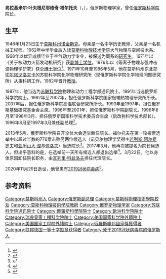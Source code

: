 {{Infobox officeholder
| 姓名     = 弗拉基米尔·福尔托夫
| 原名     = Владимир Фортов
| 图像     = Президент_РАН_Владимир_Фортов.jpeg
| 职务     = [[俄罗斯科学院|俄罗斯科学院]]院长
| 就任日期 = 2013年5月29日
| 卸任日期 = 2017年3月23日
| 前任     = [[尤里·奥西波夫|尤里·奥西波夫]]
| 继任     = [[亚历山大·米哈伊洛维奇·谢尔盖耶夫|亚历山大·谢尔盖耶夫]]
| 职务1    = 俄罗斯联邦科学技术部长
| 总统1    = [[鲍里斯·尼古拉耶维奇·叶利钦|鲍里斯·叶利钦]]
| 总理1    = [[维克托·斯捷潘诺维奇·切尔诺梅尔金|维克托·切尔诺梅尔金]]
| 就任日期1= 1996年8月
| 卸任日期1= 1998年3月
| 职务2    = 俄罗斯联邦副总理
| 就任日期2= 1996年8月
| 卸任日期2= 1997年3月
| 性别     = 男
| 出生日期 = 1946年1月23日
| 出生地点 = {{URS}}[[莫斯科州|莫斯科州]][[诺金斯克|诺金斯克]]
| 逝世日期 = {{Dda|2020|11|29|1946|1|23}}
| 逝世地点 = {{RUS}}[[莫斯科|莫斯科]]
| 职业     = [[政治人物|政治人物]]
| 民族     = 
| 学历     = 
| 政党     = 
| 母校     = 
| 获奖     = {{{!}} style="background: transparent"
{{!}} {{一级祖国功勋勋章}}
{{!}}}
{{{!}} style="background: transparent"
{{!}} {{二级祖国功勋勋章}} {{!!}} {{!}} {{三级祖国功勋勋章}} {{!!}} {{四级祖国功勋勋章}}
{{!}}}
{{{!}} style="background: transparent"
{{!}} {{亚历山大·涅夫斯基勋章 (俄罗斯联邦)|2013}} {{!!}}{{荣誉勋章 (俄罗斯联邦)}}{{!!}}{{俄罗斯友谊勋章}} {{!!}} {{劳动红旗勋章}}
{{!}}-
{{!}} {{俄罗斯海军三百周年奖章}} {{!!}} {{莫斯科建城八百五十周年奖章}}
{{!}}}
{{{!}} style="background: transparent
{{!}} {{法国荣誉军团勋章|type=5}}
{{!}}}
{{{!}} style="background: transparent
{{!}} {{苏联国家奖}}
{{!}}}
}}
'''弗拉基米尔·叶夫根尼耶维奇·福尔托夫'''（{{lang-ru|Владимир Евгеньевич Фортов}}，{{bd|1946年|1月23日|2020年|11月29日|catIdx=Fortov}}），俄罗斯物理学家，曾任[[俄罗斯科学院|俄罗斯科学院]]院长。

== 生平 ==
1946年1月23日生于[[莫斯科州|莫斯科州]][[诺金斯克|诺金斯克]]。母亲是一名中学历史教师，父亲是一名机械工程师。1962年中学毕业后入读[[莫斯科物理技术学院|莫斯科物理技术学院]]大气物理与空间技术系。1968年以优异成绩毕业于空气动力学专业，被保送为同系的[[研究生|研究生]]。1971年以《关于核动力火箭发动机研究》获[[副博士学位|副博士学位]]。1976年以《等离子物理与强冲击波物理学研究》获[[全博士学位|全博士学位]]<ref>{{cite web |title=俄罗斯科学院新领军——福尔托夫 |url=http://intl.ce.cn/specials/zxgjzh/201307/12/t20130712_24567313.shtml |publisher=中国经济网 |date=2013-07-12 |access-date=2020-11-29 |archive-date=2020-12-09 |archive-url=https://web.archive.org/web/20201209042121/http://intl.ce.cn/specials/zxgjzh/201307/12/t20130712_24567313.shtml }}</ref>。1971年10月至1986年5月，他在莫斯科州东北部[[切尔诺戈洛夫卡|切尔诺戈洛夫卡]]的苏联科学院化学物理研究所（现俄罗斯科学院化学物理问题研究所）从事科研工作。1982年晋升[[教授|教授]]。

1987年，他当选为[[苏联科学院|苏联科学院]]物理和动力工程学部通讯院士。1991年当选俄罗斯科学院院士。1992年至2007年，担任俄罗斯科学院国家极端热物理研究所所长。2007年后，担任俄罗斯科学院高温联合研究所所长。1993年至1997年，担任俄罗斯基础研究基金会主席。1996年至2001年，担任俄罗斯科学院副院长。1996年8月至1998年3月，担任俄罗斯国家科学技术委员会主席（后改称科学技术部长）。1996年8月至1997年3月兼任副总理<ref>{{cite web |title=Умер бывший президент РАН Владимир Фортов |url=https://ria.ru/20201129/fortov-1586806807.html |publisher=[[俄罗斯新闻社|РИА Новости]] |language=ru |date=2020-11-29 |access-date=2020-11-29 |archive-date=2022-03-25 |archive-url=https://web.archive.org/web/20220325135307/https://ria.ru/20201129/fortov-1586806807.html }}</ref>。

2013年5月，俄罗斯科学院召开全体大会选举新任院长。福尔托夫在第一轮投票选举中以超过半数的776票击败另两位候选人（诺贝尔物理学奖得主[[若列斯·伊万诺维奇·阿尔费罗夫|若列斯·阿尔费罗夫]]和[[亚历山大·涅基佩洛夫|亚历山大·涅基佩洛夫]]）当选院长<ref>{{cite web |author1=张章 |title=物理学家当选俄罗斯科学院院长 |url=http://news.sciencenet.cn/sbhtmlnews/2013/6/273881.shtm |publisher=中国科学报 |date=2013-06-07 |access-date=2020-11-29 |archive-date=2013-06-13 |archive-url=https://web.archive.org/web/20130613020305/http://news.sciencenet.cn/sbhtmlnews/2013/6/273881.shtm }}</ref>。2017年3月，他再次被提名为院长候选人。但出乎意料的是，在选举前一天所有候选人都退出选举<ref>{{cite web |author1=冯维维 |title=俄科学院院长选举出现意外 |url=http://news.sciencenet.cn/htmlnews/2017/3/372099.shtm |publisher=科学网 |date=2017-03-29 |access-date=2020-11-29 |archive-date=2020-12-09 |archive-url=https://web.archive.org/web/20201209082146/http://news.sciencenet.cn/htmlnews/2017/3/372099.shtm }}</ref>。3月22日，他以身体原因卸任院长职务，由[[瓦列里·瓦西里耶维奇·科兹洛夫|瓦列里·科兹洛夫]]担任代理院长。

2020年11月29日逝世，他曾患有[[2019冠状病毒病|2019冠状病毒病]]<ref>{{cite web |title=Скончался болевший коронавирусом экс-глава РАН Фортов |url=https://www.interfax.ru/russia/739128 |publisher=[[国际文传电讯社|Интерфакс]] |language=ru |date=2020-11-29 |access-date=2020-11-29 |archive-date=2020-11-29 |archive-url=https://web.archive.org/web/20201129065801/https://www.interfax.ru/russia/739128 |dead-url=no }}</ref>。

== 参考资料 ==
{{reflist}}
{{Authority control}}
{{DEFAULTSORT:Fortov, Vladimir}}
[[Category:莫斯科州人|Category:莫斯科州人]]
[[Category:俄罗斯副总理|Category:俄罗斯副总理]]
[[Category:莫斯科物理技術學院校友|Category:莫斯科物理技術學院校友]]
[[Category:莫斯科物理技術學院教師|Category:莫斯科物理技術學院教師]]
[[Category:俄罗斯物理学家|Category:俄罗斯物理学家]]
[[Category:苏联科学院通讯院士|Category:苏联科学院通讯院士]]
[[Category:俄羅斯科學院院士|Category:俄羅斯科學院院士]]
[[Category:欧洲科学院院士|Category:欧洲科学院院士]]
[[Category:瑞典皇家工程科学院院士|Category:瑞典皇家工程科学院院士]]
[[Category:美国国家科学院外籍院士|Category:美国国家科学院外籍院士]]
[[Category:美国国家工程院外籍院士|Category:美国国家工程院外籍院士]]
[[Category:俄羅斯聯邦國家獎獲得者|Category:俄羅斯聯邦國家獎獲得者]]
[[Category:联邦德国一等十字勋章获得者|Category:联邦德国一等十字勋章获得者]]
[[Category:死于2019冠状病毒病的俄罗斯人|Category:死于2019冠状病毒病的俄罗斯人]]
